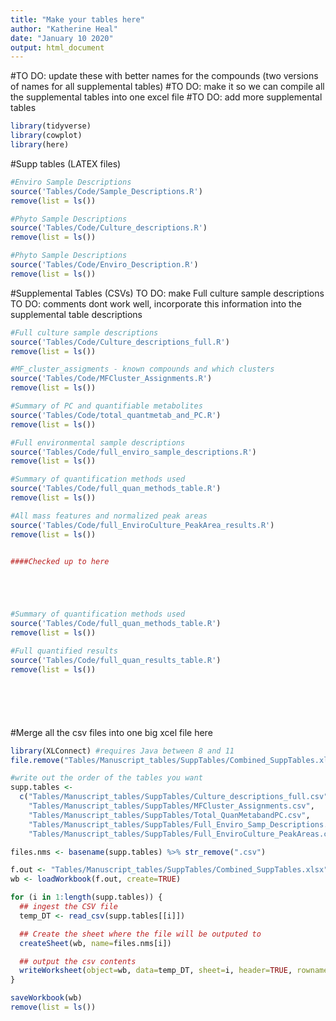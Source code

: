 ```yaml
---
title: "Make your tables here"
author: "Katherine Heal"
date: "January 10 2020"
output: html_document
---
```

#TO DO: update these with better names for the compounds (two versions of names for all supplemental tables)
#TO DO: make it so we can compile all the supplemental tables into one excel file
#TO DO: add more supplemental tables

```r
library(tidyverse)
library(cowplot)
library(here)
```

#Supp tables (LATEX files)
```r
#Enviro Sample Descriptions
source('Tables/Code/Sample_Descriptions.R')
remove(list = ls())

#Phyto Sample Descriptions 
source('Tables/Code/Culture_descriptions.R')
remove(list = ls())

#Phyto Sample Descriptions 
source('Tables/Code/Enviro_Description.R')
remove(list = ls())


```


#Supplemental Tables (CSVs)
TO DO: make Full culture sample descriptions
TO DO: comments dont work well, incorporate this information into the supplemental table descriptions
```r
#Full culture sample descriptions
source('Tables/Code/Culture_descriptions_full.R')
remove(list = ls())

#MF_cluster_assigments - known compounds and which clusters 
source('Tables/Code/MFCluster_Assignments.R')
remove(list = ls())

#Summary of PC and quantifiable metabolites
source('Tables/Code/total_quantmetab_and_PC.R')
remove(list = ls())

#Full environmental sample descriptions
source('Tables/Code/full_enviro_sample_descriptions.R')
remove(list = ls())

#Summary of quantification methods used
source('Tables/Code/full_quan_methods_table.R')
remove(list = ls())

#All mass features and normalized peak areas
source('Tables/Code/full_EnviroCulture_PeakArea_results.R')
remove(list = ls())


####Checked up to here





#Summary of quantification methods used
source('Tables/Code/full_quan_methods_table.R')
remove(list = ls())

#Full quantified results
source('Tables/Code/full_quan_results_table.R')
remove(list = ls())







```

#Merge all the csv files into one big xcel file here
```r
library(XLConnect) #requires Java between 8 and 11
file.remove("Tables/Manuscript_tables/SuppTables/Combined_SuppTables.xlsx")

#write out the order of the tables you want
supp.tables <- 
  c("Tables/Manuscript_tables/SuppTables/Culture_descriptions_full.csv",
    "Tables/Manuscript_tables/SuppTables/MFCluster_Assignments.csv",
    "Tables/Manuscript_tables/SuppTables/Total_QuanMetabandPC.csv",
    "Tables/Manuscript_tables/SuppTables/Full_Enviro_Samp_Descriptions.csv",
    "Tables/Manuscript_tables/SuppTables/Full_EnviroCulture_PeakAreas.csv")

files.nms <- basename(supp.tables) %>% str_remove(".csv")

f.out <- "Tables/Manuscript_tables/SuppTables/Combined_SuppTables.xlsx"
wb <- loadWorkbook(f.out, create=TRUE)

for (i in 1:length(supp.tables)) {
  ## ingest the CSV file
  temp_DT <- read_csv(supp.tables[[i]])

  ## Create the sheet where the file will be outputed to 
  createSheet(wb, name=files.nms[i])

  ## output the csv contents
  writeWorksheet(object=wb, data=temp_DT, sheet=i, header=TRUE, rownames=NULL)
}

saveWorkbook(wb)
remove(list = ls())

```
